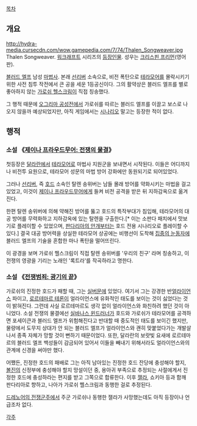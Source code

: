 [[목차]]

== 개요 ==
http://hydra-media.cursecdn.com/wow.gamepedia.com/7/74/Thalen_Songweaver.jpg
Thalen Songweaver. [[워크래프트]] 시리즈의 [[워크래프트/등장인물|등장인물]]. 성우는 [[크리스핀 프리먼]](영어판).

[[블러드 엘프]] 남성 [[마법사(월드 오브 워크래프트)|마법사]]. 본래 [[선리버]] 소속으로, 비전 폭탄으로 [[테라모어]]를 몰락시키기 위한 사전 침투 작전에서 큰 공을 세운 1등공신이다. 그의 활약상은 블러드 엘프를 별로 좋아하지 않는 [[가로쉬 헬스크림]]이 직접 칭송했다.

그 행적 때문에 [[오그리마 공성전]]에서 가로쉬를 따르는 블러드 엘프를 이끌고 보스로 나오지 않을까 예상되었지만, 아직 게임에서는 [[시나리오]] 말고는 등장한 적이 없다.

== 행적 ==
=== 소설 《[[제이나 프라우드무어: 전쟁의 물결]]》 ===
첫등장은 [[달라란]]에서 [[테라모어]]로 마법사 지원군을 보내면서 시작된다. 이들은 어디까지나 비전투 요원으로, 테라모어 성문의 마법 방어 강화에만 동원되기로 되어있었다.

그러나 [[선리버]], 즉 [[호드(워크래프트)|호드]] 소속인 탈렌 송위버는 남들 몰래 방어를 약화시키는 마법을 걸고 있었고, 이것이 [[제이나 프라우드무어]]에게 들켜 비전 공격을 받은 뒤 지하감옥으로 옮겨진다.

한편 탈렌 송위버에 의해 약해진 방어를 뚫고 호드의 특작부대가 침입해, 테라모어의 대공 방어를 무력화하고 지하감옥에 있는 탈렌을 구출한다.[* 이는 소판다 패치에서 맛보기로 플레이할 수 있었으며, [[판다리아의 안개]]부터는 호드 전용 시나리오로 플레이할 수 있다.] 결국 대공 방어력을 상실한 테라모어 상공에는 비행선이 도착해 [[집중의 눈동자]]에 블러드 엘프의 기술을 혼합한 마나 폭탄을 떨어뜨린다.

이 광경을 보며 가로쉬 헬스크림이 직접 탈렌 송위버를 '우리의 친구' 라며 칭송하고, 이 전쟁의 영광을 기리는 노래인 '록트라'를 작곡하라고 명한다.

=== 소설 《[[전쟁범죄: 광기의 끝]]》 ===
가로쉬의 진정한 호드가 패할 때, 그는 [[실버문]]에 있었다. 여기서 그는 강경한 반[[얼라이언스(워크래프트)|얼라이언스]] 파이고, [[로르테마르 테론]]이 얼라이언스에 유화적인 태도를 보이는 것이 싫었다는 것이 밝혀진다. 그런데 사실 로르테마르도 생각 없이 얼라이언스와 화친하려 했던 것이 아니었다. 소설 전쟁의 물결에선 [[실바나스 윈드러너]]가 호드와 가로쉬가 테라모어를 공격하면 포세이큰과 블러드 엘프가 위험해진다고 반대할 때 중도적인 태도를 보이긴 했지만, 물량에서 도무지 상대가 안 되는 블러드 엘프가 얼라이언스와 괜히 맞붙었다가는 개발살나서 종족 자체가 망할 것이 뻔하기 때문이었다. 또한, 달라란의 보랏빛 요새에 로르테마르의 블러드 엘프 백성들이 감금되어 있어서 이들을 빼내기 위해서라도 얼라이언스와의 관계에 신경을 써야만 했다.

어쨌든, 진정한 호드의 패배로 그는 아직 남아있는 진정한 호드 잔당에 충성해야 할지, [[볼진]]의 신정부에 충성해야 할지 망설이던 중, 용아귀 부족으로 추정되는 사절에게서 진정한 호드에 충성하라는 편지를 받고 그쪽으로 합류한다. 이후 [[잴라]], 쇼키아 등과 함깨 판다리아로 향하고, 나아가 가로쉬 헬스크림과 동행한 걸로 추정된다.

[[드레노어의 전쟁군주]]에서 주군 가로쉬나 동행한 잴라가 사망했는데도 아직 등장이나 언급조차 없다. 

[[각주]]
